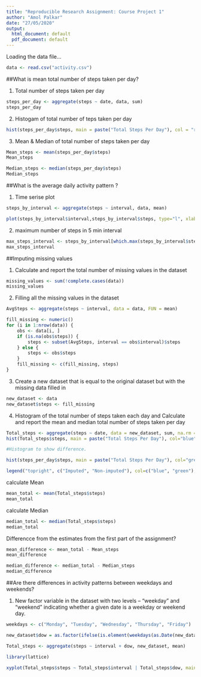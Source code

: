 ```yaml
---
title: "Reproducible Research Assignment: Course Project 1"
author: "Amol Palkar"
date: "27/05/2020"
output:
  html_document: default
  pdf_document: default
---
```


Loading the data file...

```r
data <- read.csv("activity.csv")
```

##What is mean total number of steps taken per day?

1) Total number of steps taken per day

```r
steps_per_day <- aggregate(steps ~ date, data, sum)
steps_per_day
```

2) Histogam of total number of teps taken per day

```r
hist(steps_per_day$steps, main = paste("Total Steps Per Day"), col = "red", xlab = "Number of Steps")
```

3) Mean & Median of total number of steps taken per day

```r
Mean_steps <- mean(steps_per_day$steps)
Mean_steps
```

```r
Median_steps <- median(steps_per_day$steps)
Median_steps
```

##What is the average daily activity pattern ?

1) Time serise plot

```r
steps_by_interval <- aggregate(steps ~ interval, data, mean)

plot(steps_by_interval$interval,steps_by_interval$steps, type="l", xlab="Interval", ylab="Number of Steps",main="Average Number of Steps per day by Interval", col="red")
```

2) maximum number of steps in 5 min interval 

```r
max_steps_interval <- steps_by_interval[which.max(steps_by_interval$steps),1]
max_steps_interval
```

##Imputing missing values

1) Calculate and report the total number of missing values in the dataset

```r
missing_values <- sum(!complete.cases(data))
missing_values
```

2) Filling all the missing values in the dataset

```r
AvgSteps <- aggregate(steps ~ interval, data = data, FUN = mean)

fill_missing <- numeric()
for (i in 1:nrow(data)) {
    obs <- data[i, ]
    if (is.na(obs$steps)) {
        steps <- subset(AvgSteps, interval == obs$interval)$steps
    } else {
        steps <- obs$steps
    }
    fill_missing <- c(fill_missing, steps)
}

```

3) Create a new dataset that is equal to the original dataset but with the missing data filled in

```r
new_dataset <- data
new_dataset$steps <- fill_missing
```

4) Histogram of the total number of steps taken each day and Calculate and report the mean and median total number of steps taken per day

```r
Total_steps <- aggregate(steps ~ date, data = new_dataset, sum, na.rm = TRUE)
hist(Total_steps$steps, main = paste("Total Steps Per Day"), col="blue", xlab="Number of Steps")

#Histogram to show difference. 

hist(steps_per_day$steps, main = paste("Total Steps Per Day"), col="green", xlab="Number of Steps", add=T)

legend("topright", c("Imputed", "Non-imputed"), col=c("blue", "green"), lwd=10)
```

calculate Mean
```r
mean_total <- mean(Total_steps$steps)
mean_total
```

calculate Median
```r
median_total <- median(Total_steps$steps)
median_total
```

Differencce from the estimates from the first part of the assignment?
```r
mean_difference <- mean_total - Mean_steps 
mean_difference

median_difference <- median_total - Median_steps
median_difference
```

##Are there differences in activity patterns between weekdays and weekends?

1) New factor variable in the dataset with two levels – “weekday” and “weekend” indicating whether a given date is a weekday or weekend day.

```r
weekdays <- c("Monday", "Tuesday", "Wednesday", "Thursday", "Friday")

new_dataset$dow = as.factor(ifelse(is.element(weekdays(as.Date(new_dataset$date)),weekdays), "Weekday", "Weekend"))

Total_steps <- aggregate(steps ~ interval + dow, new_dataset, mean)
```
```r
library(lattice)

xyplot(Total_steps$steps ~ Total_steps$interval | Total_steps$dow, main="Average Steps per Day by Interval",xlab="Interval", ylab="Steps",layout=c(1,2), type="l")
```